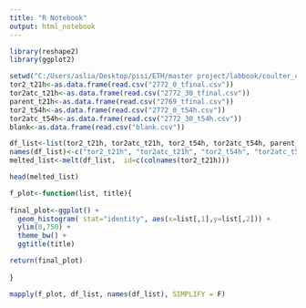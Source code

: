 ---
title: "R Notebook"
output: html_notebook
---

```{r}
library(reshape2)
library(ggplot2)

setwd("C:/Users/aslia/Desktop/pisi/ETH/master project/labbook/coulter_counter/august18/180820_wash&arrest/180818")
tor2_t21h<-as.data.frame(read.csv("2772_0_tfinal.csv"))
tor2atc_t21h<-as.data.frame(read.csv("2772_30_tfinal.csv"))
parent_t21h<-as.data.frame(read.csv("2769_tfinal.csv"))
tor2_t54h<-as.data.frame(read.csv("2772_0_t54h.csv"))
tor2atc_t54h<-as.data.frame(read.csv("2772_30_t54h.csv"))
blank<-as.data.frame(read.csv("blank.csv"))

df_list<-list(tor2_t21h, tor2atc_t21h, tor2_t54h, tor2atc_t54h, parent_t21h, blank)
names(df_list)<-c("tor2_t21h", "tor2atc_t21h", "tor2_t54h", "tor2atc_t54h", "parent_t21h", "blank")
melted_list<-melt(df_list,  id=c(colnames(tor2_t21h)))

head(melted_list)
```

```{r}

f_plot<-function(list, title){
  
final_plot<-ggplot() +
  geom_histogram( stat="identity", aes(x=list[,1],y=list[,2])) +                
  ylim(0,750) +
  theme_bw() +
  ggtitle(title)

return(final_plot)
  
}

mapply(f_plot, df_list, names(df_list), SIMPLIFY = F)
```

